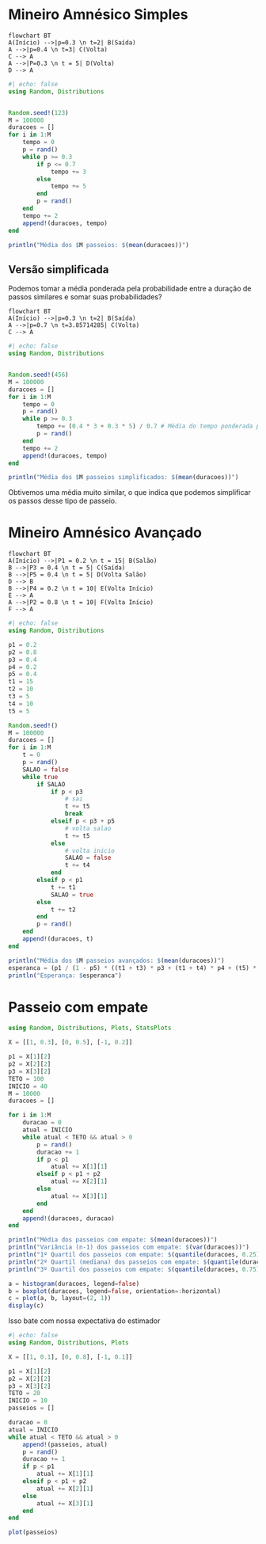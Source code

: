 # Mineiro Amnésico Simples

```mermaid
flowchart BT
A(Início) -->|p=0.3 \n t=2| B(Saída)
A -->|p=0.4 \n t=3| C(Volta)
C --> A
A -->|P=0.3 \n t = 5| D(Volta)
D --> A
```

```julia
#| echo: false
using Random, Distributions


Random.seed!(123)
M = 100000
duracoes = []
for i in 1:M
    tempo = 0
    p = rand()
    while p >= 0.3
        if p <= 0.7
            tempo += 3
        else
            tempo += 5
        end
        p = rand()
    end
    tempo += 2
    append!(duracoes, tempo)
end

println("Média dos $M passeios: $(mean(duracoes))")
```

## Versão simplificada
Podemos tomar a média ponderada pela probabilidade entre a duração de passos similares e somar suas probabilidades?

```mermaid
flowchart BT
A(Início) -->|p=0.3 \n t=2| B(Saída)
A -->|p=0.7 \n t=3.85714285| C(Volta)
C --> A
```

```julia
#| echo: false
using Random, Distributions


Random.seed!(456)
M = 100000
duracoes = []
for i in 1:M
    tempo = 0
    p = rand()
    while p >= 0.3
        tempo += (0.4 * 3 + 0.3 * 5) / 0.7 # Média do tempo ponderada por p
        p = rand()
    end
    tempo += 2
    append!(duracoes, tempo)
end

println("Média dos $M passeios simplificados: $(mean(duracoes))")
```

Obtivemos uma média muito similar, o que indica que podemos simplificar os passos desse tipo de passeio.

# Mineiro Amnésico Avançado

```mermaid
flowchart BT
A(Início) -->|P1 = 0.2 \n t = 15| B(Salão)
B -->|P3 = 0.4 \n t = 5| C(Saída)
B -->|P5 = 0.4 \n t = 5| D(Volta Salão)
D --> B
B -->|P4 = 0.2 \n t = 10| E(Volta Início)
E --> A
A -->|P2 = 0.8 \n t = 10| F(Volta Início)
F --> A
```

```julia
#| echo: false
using Random, Distributions

p1 = 0.2
p2 = 0.8
p3 = 0.4
p4 = 0.2
p5 = 0.4
t1 = 15
t2 = 10
t3 = 5
t4 = 10
t5 = 5

Random.seed!()
M = 100000
duracoes = []
for i in 1:M
    t = 0
    p = rand()
    SALAO = false
    while true
        if SALAO
            if p < p3
                # sai
                t += t5
                break
            elseif p < p3 + p5
                # volta salao
                t += t5
            else
                # volta inicio
                SALAO = false
                t += t4
            end
        elseif p < p1
            t += t1
            SALAO = true
        else
            t += t2
        end
        p = rand()
    end
    append!(duracoes, t)
end

println("Média dos $M passeios avançados: $(mean(duracoes))")
esperanca = (p1 / (1 - p5) * ((t1 + t3) * p3 + (t1 + t4) * p4 + (t5) * p5) + p2 * t2) * 1 / (1 - p4 * p1 / (1 - p5) - p2)
println("Esperança: $esperanca")
```

# Passeio com empate

```julia
using Random, Distributions, Plots, StatsPlots

X = [[1, 0.3], [0, 0.5], [-1, 0.2]]

p1 = X[1][2]
p2 = X[2][2]
p3 = X[3][2]
TETO = 100
INICIO = 40
M = 10000
duracoes = []

for i in 1:M
    duracao = 0
    atual = INICIO
    while atual < TETO && atual > 0
        p = rand()
        duracao += 1
        if p < p1
            atual += X[1][1]
        elseif p < p1 + p2
            atual += X[2][1]
        else
            atual += X[3][1]
        end
    end
    append!(duracoes, duracao)
end

println("Média dos passeios com empate: $(mean(duracoes))")
println("Variância (n-1) dos passeios com empate: $(var(duracoes))")
println("1º Quartil dos passeios com empate: $(quantile(duracoes, 0.25))")
println("2º Quartil (mediana) dos passeios com empate: $(quantile(duracoes, 0.5))")
println("3º Quartil dos passeios com empate: $(quantile(duracoes, 0.75))")

a = histogram(duracoes, legend=false)
b = boxplot(duracoes, legend=false, orientation=:horizontal)
c = plot(a, b, layout=(2, 1))
display(c)
```

Isso bate com nossa expectativa do estimador

```julia
#| echo: false
using Random, Distributions, Plots

X = [[1, 0.1], [0, 0.8], [-1, 0.1]]

p1 = X[1][2]
p2 = X[2][2]
p3 = X[3][2]
TETO = 20
INICIO = 10
passeios = []

duracao = 0
atual = INICIO
while atual < TETO && atual > 0
    append!(passeios, atual)
    p = rand()
    duracao += 1
    if p < p1
        atual += X[1][1]
    elseif p < p1 + p2
        atual += X[2][1]
    else
        atual += X[3][1]
    end
end

plot(passeios)
```